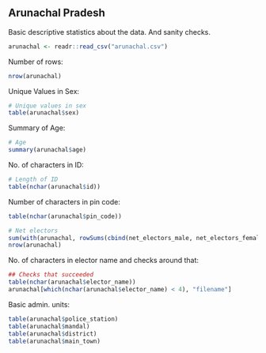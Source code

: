 ## Arunachal Pradesh

Basic descriptive statistics about the data. And sanity checks.

```r
arunachal <- readr::read_csv("arunachal.csv")
```

Number of rows:

```r
nrow(arunachal)
```

Unique Values in Sex:

```r
# Unique values in sex
table(arunachal$sex)
```

Summary of Age:

```r
# Age
summary(arunachal$age)
```

No. of characters in ID:
```r
# Length of ID
table(nchar(arunachal$id))
```

Number of characters in pin code:

```r
table(nchar(arunachal$pin_code))
```

```r
# Net electors
sum(with(arunachal, rowSums(cbind(net_electors_male, net_electors_female), na.rm = T) == net_electors_total), na.rm = T)
nrow(arunachal)
```

No. of characters in elector name and checks around that:
```r
## Checks that succeeded
table(nchar(arunachal$elector_name))
arunachal[which(nchar(arunachal$elector_name) < 4), "filename"]
```

Basic admin. units:
```r
table(arunachal$police_station)
table(arunachal$mandal)
table(arunachal$district)
table(arunachal$main_town)
```
